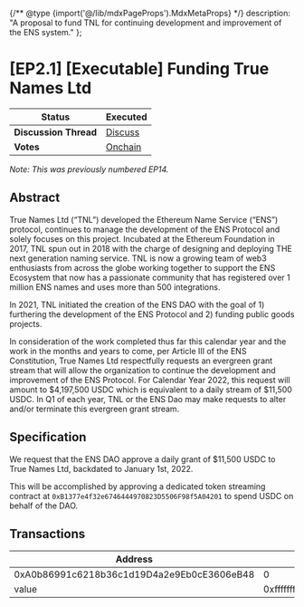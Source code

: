 {/** @type {import('@/lib/mdxPageProps').MdxMetaProps} */}
    description: "A proposal to fund TNL for continuing development and improvement of the ENS system."
};

# \[EP2.1] \[Executable] Funding True Names Ltd

| **Status**            | Executed                                                                                                                                                                                |
| --------------------- | --------------------------------------------------------------------------------------------------------------------------------------------------------------------------------------- |
| **Discussion Thread** | [Discuss](https://discuss.ens.domains/t/...)                                                                                                                                            |
| **Votes**             | [Onchain](https://www.tally.xyz/governance/eip155:1:0x323A76393544d5ecca80cd6ef2A560C6a395b7E3/proposal/112764562576314516994943312429834673309292069549953740415731020720942627228986) |

_Note: This was previously numbered EP14._

## Abstract

True Names Ltd (“TNL”) developed the Ethereum Name Service (“ENS”) protocol, continues to manage the development of the ENS Protocol and solely focuses on this project. Incubated at the Ethereum Foundation in 2017, TNL spun out in 2018 with the charge of designing and deploying THE next generation naming service. TNL is now a growing team of web3 enthusiasts from across the globe working together to support the ENS Ecosystem that now has a passionate community that has registered over 1 million ENS names and uses more than 500 integrations.

In 2021, TNL initiated the creation of the ENS DAO with the goal of 1) furthering the development of the ENS Protocol and 2) funding public goods projects.

In consideration of the work completed thus far this calendar year and the work in the months and years to come, per Article III of the ENS Constitution, True Names Ltd respectfully requests an evergreen grant stream that will allow the organization to continue the development and improvement of the ENS Protocol. For Calendar Year 2022, this request will amount to $4,197,500 USDC which is equivalent to a daily stream of $11,500 USDC. In Q1 of each year, TNL or the ENS Dao may make requests to alter and/or terminate this evergreen grant stream.

## Specification

We request that the ENS DAO approve a daily grant of $11,500 USDC to True Names Ltd, backdated to January 1st, 2022.

This will be accomplished by approving a dedicated token streaming contract at `0xB1377e4f32e6746444970823D5506F98f5A04201` to spend USDC on behalf of the DAO.

## Transactions

| Address                                    | Value                                                              | Function | Argument | Value                                      |
| ------------------------------------------ | ------------------------------------------------------------------ | -------- | -------- | ------------------------------------------ |
| 0xA0b86991c6218b36c1d19D4a2e9Eb0cE3606eB48 | 0                                                                  | approve  | spender  | 0xB1377e4f32e6746444970823D5506F98f5A04201 |
| value                                      | 0xffffffffffffffffffffffffffffffffffffffffffffffffffffffffffffffff |          |          |                                            |